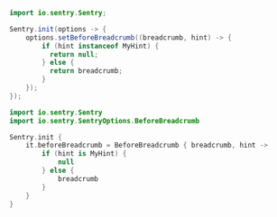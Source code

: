 ```java {tabTitle: Java}
import io.sentry.Sentry;

Sentry.init(options -> {
    options.setBeforeBreadcrumb((breadcrumb, hint) -> {
        if (hint instanceof MyHint) {
          return null;
        } else {
          return breadcrumb;
        }
    });
});
```

```kotlin {tabTitle: Kotlin}
import io.sentry.Sentry
import io.sentry.SentryOptions.BeforeBreadcrumb

Sentry.init {
    it.beforeBreadcrumb = BeforeBreadcrumb { breadcrumb, hint ->
        if (hint is MyHint) {
            null
        } else {
            breadcrumb
        }
    }
}
```
